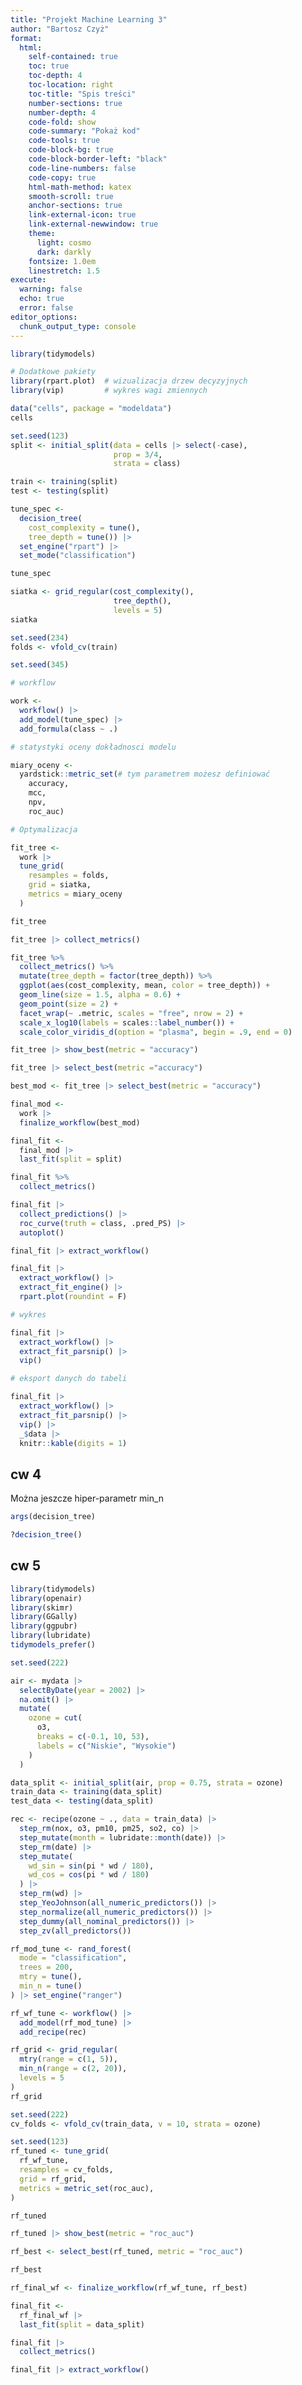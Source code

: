 ```yaml
---
title: "Projekt Machine Learning 3"
author: "Bartosz Czyż"
format: 
  html:
    self-contained: true
    toc: true
    toc-depth: 4
    toc-location: right
    toc-title: "Spis treści"
    number-sections: true
    number-depth: 4
    code-fold: show
    code-summary: "Pokaż kod"
    code-tools: true
    code-block-bg: true
    code-block-border-left: "black"
    code-line-numbers: false
    code-copy: true
    html-math-method: katex
    smooth-scroll: true
    anchor-sections: true
    link-external-icon: true
    link-external-newwindow: true
    theme:
      light: cosmo
      dark: darkly
    fontsize: 1.0em
    linestretch: 1.5
execute:
  warning: false
  echo: true
  error: false
editor_options: 
  chunk_output_type: console
---
```


```r
library(tidymodels)

# Dodatkowe pakiety
library(rpart.plot)  # wizualizacja drzew decyzyjnych 
library(vip)         # wykres wagi zmiennych
```

```r
data("cells", package = "modeldata")
cells
```

```r

set.seed(123)
split <- initial_split(data = cells |> select(-case), 
                       prop = 3/4, 
                       strata = class)

train <- training(split)
test <- testing(split)

```

```r

tune_spec <- 
  decision_tree(
    cost_complexity = tune(), 
    tree_depth = tune()) |> 
  set_engine("rpart") |> 
  set_mode("classification")

tune_spec

```

```r

siatka <- grid_regular(cost_complexity(), 
                       tree_depth(), 
                       levels = 5)
siatka

```

```r

set.seed(234)
folds <- vfold_cv(train)

set.seed(345)

# workflow

work <- 
  workflow() |> 
  add_model(tune_spec) |> 
  add_formula(class ~ .)

# statystyki oceny dokładnosci modelu 

miary_oceny <-
  yardstick::metric_set(# tym parametrem możesz definiować
    accuracy,
    mcc,
    npv,
    roc_auc)

# Optymalizacja 

fit_tree <-
  work |>
  tune_grid(
    resamples = folds,
    grid = siatka,
    metrics = miary_oceny
  )

fit_tree

```

```r

fit_tree |> collect_metrics()

```


```r

fit_tree %>%
  collect_metrics() %>%
  mutate(tree_depth = factor(tree_depth)) %>%
  ggplot(aes(cost_complexity, mean, color = tree_depth)) +
  geom_line(size = 1.5, alpha = 0.6) +
  geom_point(size = 2) +
  facet_wrap(~ .metric, scales = "free", nrow = 2) +
  scale_x_log10(labels = scales::label_number()) +
  scale_color_viridis_d(option = "plasma", begin = .9, end = 0)

```

```r

fit_tree |> show_best(metric = "accuracy")

fit_tree |> select_best(metric ="accuracy")

```

```r
best_mod <- fit_tree |> select_best(metric = "accuracy")

final_mod <-  
  work |> 
  finalize_workflow(best_mod)
```

```r
final_fit <- 
  final_mod |> 
  last_fit(split = split)

final_fit %>%
  collect_metrics()
```

```r
final_fit |> 
  collect_predictions() |> 
  roc_curve(truth = class, .pred_PS) |> 
  autoplot()
```

```r
final_fit |> extract_workflow()
```

```r
final_fit |> 
  extract_workflow() |> 
  extract_fit_engine() |> 
  rpart.plot(roundint = F)
```

```r

# wykres 

final_fit |> 
  extract_workflow() |> 
  extract_fit_parsnip() |>
  vip() 

```

```r

# eksport danych do tabeli

final_fit |>
  extract_workflow() |>
  extract_fit_parsnip() |>
  vip() |> 
  _$data |> 
  knitr::kable(digits = 1)

```

## cw 4

Można jeszcze hiper-parametr min_n

```r
args(decision_tree)

?decision_tree()
```

## cw 5

```r
library(tidymodels)
library(openair)
library(skimr)
library(GGally)
library(ggpubr)
library(lubridate)
tidymodels_prefer()
```

```r
set.seed(222)

air <- mydata |>
  selectByDate(year = 2002) |>
  na.omit() |>
  mutate(
    ozone = cut(
      o3,
      breaks = c(-0.1, 10, 53),
      labels = c("Niskie", "Wysokie")
    )
  )
```

```r
data_split <- initial_split(air, prop = 0.75, strata = ozone)
train_data <- training(data_split)
test_data <- testing(data_split)
```

```r
rec <- recipe(ozone ~ ., data = train_data) |>
  step_rm(nox, o3, pm10, pm25, so2, co) |>
  step_mutate(month = lubridate::month(date)) |>
  step_rm(date) |>
  step_mutate(
    wd_sin = sin(pi * wd / 180),
    wd_cos = cos(pi * wd / 180)
  ) |>
  step_rm(wd) |>
  step_YeoJohnson(all_numeric_predictors()) |>
  step_normalize(all_numeric_predictors()) |>
  step_dummy(all_nominal_predictors()) |>
  step_zv(all_predictors())
```

```r
rf_mod_tune <- rand_forest(
  mode = "classification",
  trees = 200,
  mtry = tune(),
  min_n = tune()
) |> set_engine("ranger")

```

```r
rf_wf_tune <- workflow() |>
  add_model(rf_mod_tune) |>
  add_recipe(rec)
```

```r
rf_grid <- grid_regular(
  mtry(range = c(1, 5)),
  min_n(range = c(2, 20)),
  levels = 5
)
rf_grid
```

```r
set.seed(222)
cv_folds <- vfold_cv(train_data, v = 10, strata = ozone)
```

```r
set.seed(123)
rf_tuned <- tune_grid(
  rf_wf_tune,
  resamples = cv_folds,
  grid = rf_grid,
  metrics = metric_set(roc_auc),
)

rf_tuned
```

```r
rf_tuned |> show_best(metric = "roc_auc")

rf_best <- select_best(rf_tuned, metric = "roc_auc")

rf_best

rf_final_wf <- finalize_workflow(rf_wf_tune, rf_best)
```

```r
final_fit <- 
  rf_final_wf |> 
  last_fit(split = data_split)

final_fit |>
  collect_metrics()
```


```r
final_fit |> extract_workflow()
```